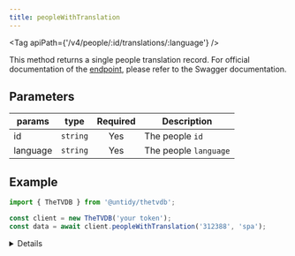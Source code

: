 ```yaml
---
title: peopleWithTranslation
---
```



<Tag apiPath={'/v4/people/:id/translations/:language'} />

This method returns a single people translation record. For official documentation of the
[endpoint](https://thetvdb.github.io/v4-api/#/People/getPeopleTranslation), please refer to the Swagger
documentation.

## Parameters

| params   | type     | Required | Description           |
| -------- | -------- | :------: | --------------------- |
| id       | `string` |   Yes    | The people `id`       |
| language | `string` |   Yes    | The people `language` |

## Example

```js {4}
import { TheTVDB } from '@untidy/thetvdb';

const client = new TheTVDB('your token');
const data = await client.peopleWithTranslation('312388', 'spa');
```

<Details>

```js
{
  status: 'success',
  data: {
    name: 'Chris Pratt',
    overview: 'Christopher Michael Pratt, conocido simplemente como Chris Pratt, es un actor, actor de voz y productor estadounidense.',
    language: 'spa'
  },
};
```

</Details>
